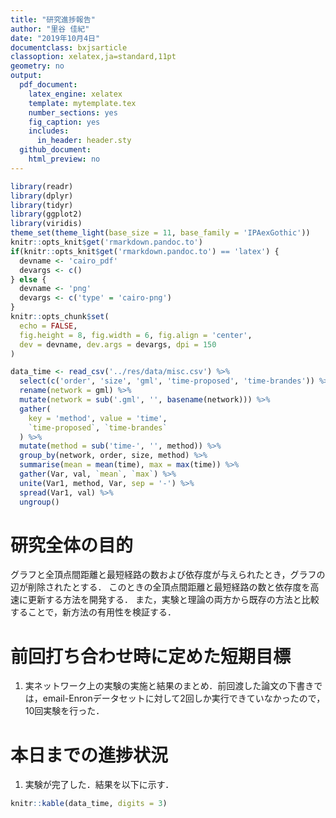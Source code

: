 ```yaml
---
title: "研究進捗報告"
author: "里谷 佳紀"
date: "2019年10月4日"
documentclass: bxjsarticle
classoption: xelatex,ja=standard,11pt
geometry: no
output:
  pdf_document:
    latex_engine: xelatex
    template: mytemplate.tex
    number_sections: yes
    fig_caption: yes
    includes:
      in_header: header.sty
  github_document:
    html_preview: no
---
```


```r
library(readr)
library(dplyr)
library(tidyr)
library(ggplot2)
library(viridis)
theme_set(theme_light(base_size = 11, base_family = 'IPAexGothic'))
knitr::opts_knit$get('rmarkdown.pandoc.to')
if(knitr::opts_knit$get('rmarkdown.pandoc.to') == 'latex') {
  devname <- 'cairo_pdf'
  devargs <- c()
} else {
  devname <- 'png'
  devargs <- c('type' = 'cairo-png')
}
knitr::opts_chunk$set(
  echo = FALSE,
  fig.height = 8, fig.width = 6, fig.align = 'center',
  dev = devname, dev.args = devargs, dpi = 150
)
```

```r
data_time <- read_csv('../res/data/misc.csv') %>%
  select(c('order', 'size', 'gml', 'time-proposed', 'time-brandes')) %>%
  rename(network = gml) %>%
  mutate(network = sub('.gml', '', basename(network))) %>%
  gather(
    key = 'method', value = 'time',
    `time-proposed`, `time-brandes`
  ) %>%
  mutate(method = sub('time-', '', method)) %>%
  group_by(network, order, size, method) %>%
  summarise(mean = mean(time), max = max(time)) %>%
  gather(Var, val, `mean`, `max`) %>%
  unite(Var1, method, Var, sep = '-') %>%
  spread(Var1, val) %>%
  ungroup()
```

# 研究全体の目的
グラフと全頂点間距離と最短経路の数および依存度が与えられたとき，グラフの辺が削除されたとする．
このときの全頂点間距離と最短経路の数と依存度を高速に更新する方法を開発する．
また，実験と理論の両方から既存の方法と比較することで，新方法の有用性を検証する．

# 前回打ち合わせ時に定めた短期目標
1. 実ネットワーク上の実験の実施と結果のまとめ．前回渡した論文の下書きでは，email-Enronデータセットに対して2回しか実行できていなかったので，10回実験を行った．

# 本日までの進捗状況
1. 実験が完了した．結果を以下に示す．

```r
knitr::kable(data_time, digits = 3)
```

